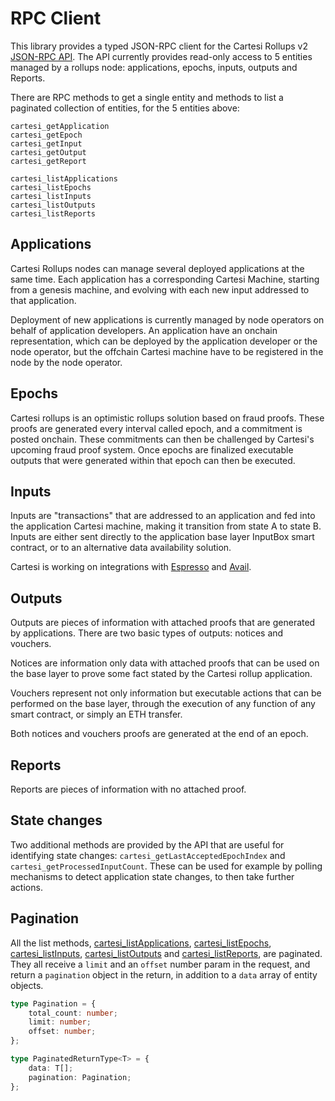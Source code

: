 # RPC Client

This library provides a typed JSON-RPC client for the Cartesi Rollups v2 [JSON-RPC API](https://playground.open-rpc.org/?schemaUrl=https://raw.githubusercontent.com/cartesi/rollups-node/refs/tags/v2.0.0-alpha.3/internal/jsonrpc/jsonrpc-discover.json&uiSchema[appBar][ui:title]=Cartesi&uiSchema[appBar][ui:logoUrl]=https://cartesi.io/favicon.svg&uiSchema[appBar][ui:transports]=false&uiSchema[appBar][ui:input]=false&uiSchema[appBar][ui:edit]=false&uiSchema[appBar][ui:examplesDropdown]=false&uiSchema[appBar][ui:splitView]=false).
The API currently provides read-only access to 5 entities managed by a rollups node: applications, epochs, inputs, outputs and Reports.

There are RPC methods to get a single entity and methods to list a paginated collection of entities, for the 5 entities above:

```
cartesi_getApplication
cartesi_getEpoch
cartesi_getInput
cartesi_getOutput
cartesi_getReport

cartesi_listApplications
cartesi_listEpochs
cartesi_listInputs
cartesi_listOutputs
cartesi_listReports
```

## Applications

Cartesi Rollups nodes can manage several deployed applications at the same time.
Each application has a corresponding Cartesi Machine, starting from a genesis machine, and evolving with each new input addressed to that application.

Deployment of new applications is currently managed by node operators on behalf of application developers.
An application have an onchain representation, which can be deployed by the application developer or the node operator, but the offchain Cartesi machine have to be registered in the node by the node operator.

## Epochs

Cartesi rollups is an optimistic rollups solution based on fraud proofs.
These proofs are generated every interval called epoch, and a commitment is posted onchain.
These commitments can then be challenged by Cartesi's upcoming fraud proof system.
Once epochs are finalized executable outputs that were generated within that epoch can then be executed.

## Inputs

Inputs are "transactions" that are addressed to an application and fed into the application Cartesi machine, making it transition from state A to state B.
Inputs are either sent directly to the application base layer InputBox smart contract, or to an alternative data availability solution.

Cartesi is working on integrations with [Espresso](http://espressosys.com) and [Avail](https://www.availproject.org).

## Outputs

Outputs are pieces of information with attached proofs that are generated by applications.
There are two basic types of outputs: notices and vouchers.

Notices are information only data with attached proofs that can be used on the base layer to prove some fact stated by the Cartesi rollup application.

Vouchers represent not only information but executable actions that can be performed on the base layer, through the execution of any function of any smart contract, or simply an ETH transfer.

Both notices and vouchers proofs are generated at the end of an epoch.

## Reports

Reports are pieces of information with no attached proof.

## State changes

Two additional methods are provided by the API that are useful for identifying state changes: `cartesi_getLastAcceptedEpochIndex` and `cartesi_getProcessedInputCount`.
These can be used for example by polling mechanisms to detect application state changes, to then take further actions.

## Pagination

All the list methods, [cartesi_listApplications](/rpc/cartesi_listApplications), [cartesi_listEpochs](/rpc/cartesi_listEpochs), [cartesi_listInputs](/rpc/cartesi_listInputs), [cartesi_listOutputs](/rpc/cartesi_listOutputs) and [cartesi_listReports](/rpc/cartesi_listReports), are paginated.
They all receive a `limit` and an `offset` number param in the request, and return a `pagination` object in the return, in addition to a `data` array of entity objects.

```ts
type Pagination = {
    total_count: number;
    limit: number;
    offset: number;
};

type PaginatedReturnType<T> = {
    data: T[];
    pagination: Pagination;
};
```
